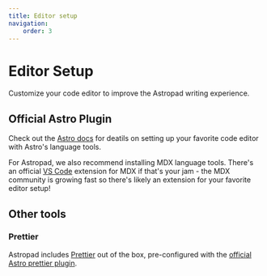 ```yaml
---
title: Editor setup
navigation:
    order: 3
---
```


# Editor Setup

Customize your code editor to improve the Astropad writing experience.

## Official Astro Plugin

Check out the [Astro docs](https://docs.astro.build/en/eidtor-setup/) for deatils on setting up your favorite code editor with Astro's language tools.

For Astropad, we also recommend installing MDX language tools. There's an official [VS Code](https://marketplace.visualstudio.com/items?itemName=unifiedjs.vscode-mdx) extension for MDX if that's your jam - the MDX community is growing fast so there's likely an extension for your favorite editor setup!

## Other tools

### Prettier

Astropad includes [Prettier](https://prettier.io/) out of the box, pre-configured with the [official Astro prettier plugin](https://github.com/withastro/prettier-plugin-astro).
